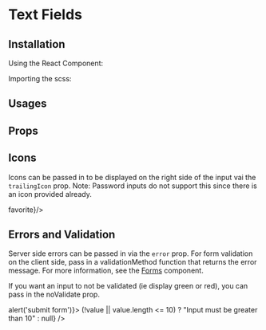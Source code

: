 
# Text Fields
## Installation

Using the React Component:


Importing the scss:


## Usages

<Playground>
    <TextField id='inputTextField' label='Text Field' className='input-example'/>
    <TextField id='passwordInput' type='password' label='Password' className='input-example'/>
    <TextField id='outlinedInput' label='Outlined' className='input-example' outlined/>
    <TextField id='inputTextFieldDisabled' label='Disabled' className='input-example' disabled/>
    <TextField id='outlinedInputDisabled' label='Disabled Outline' className='input-example' outlined disabled/>
</Playground>

## Props
<PropsTable of={TextField}/>

## Icons
Icons can be passed in to be displayed on the right side of the input vai the `trailingIcon` prop. Note: Password inputs do not support this since there is an icon provided already.

<Playground>
    <TextField id='textFieldWithIcon' label='Text Field with Icon' trailingIcon={<i className='material-icons'>favorite</i>}/>
</Playground>


## Errors and Validation
Server side errors can be passed in via the `error` prop. For form validation on the client side, pass in a validationMethod function that returns the error message. For more information, see the [Forms](/docs-forms-forms) component.

If you want an input to not be validated (ie display green or red), you can pass in the noValidate prop.

<Playground>
    <Form onSubmit={() => alert('submit form')}>
        <TextField id='errorAndValidation'
                   label='Input Length > 10'
                   error='Something went wrong, please try again'
                   validationMethod={ value => (!value || value.length <= 10) ? "Input must be greater than 10" : null}
        />
        <TextField id='noValidate' label='No Validate' className='input-example-no-validate' noValidate/>
    </Form>
</Playground>

